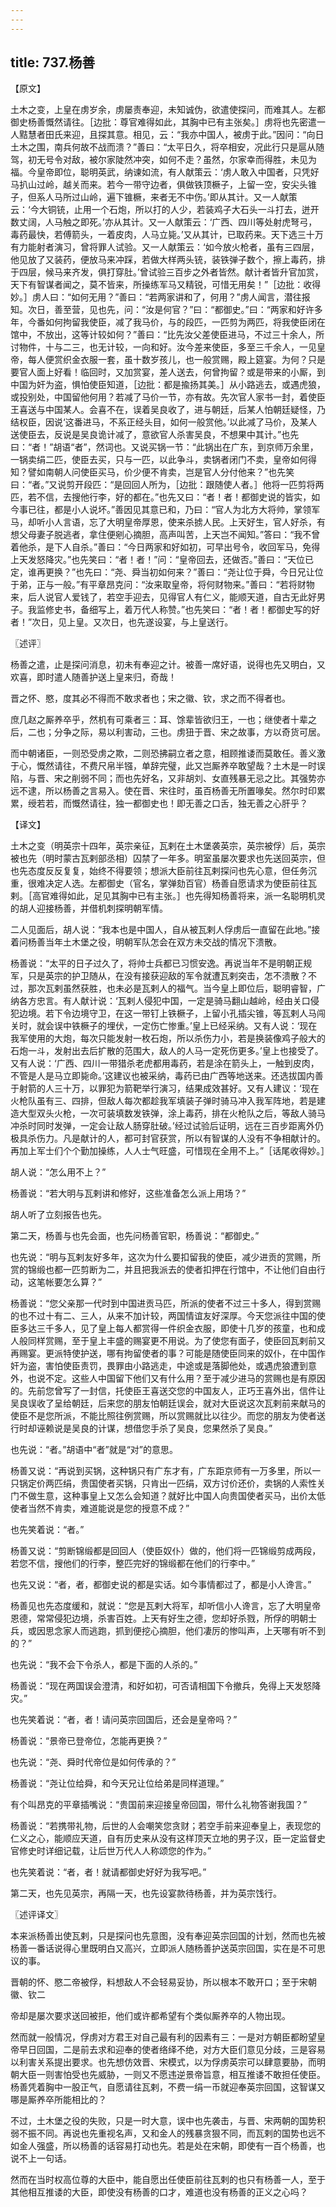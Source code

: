 ```yaml
---
---
---
```

title: 737.杨善
---



【原文】

土木之变，上皇在虏岁余，虏屡责奉迎，未知诚伪，欲遣使探问，而难其人。左都御史杨善慨然请往。［边批：尊官难得如此，其胸中已有主张矣。］虏将也先密遣一人黠慧者田氏来迎，且探其意。相见，云：“我亦中国人，被虏于此。”因问：“向日土木之围，南兵何故不战而溃？”善曰：“太平日久，将卒相安，况此行只是扈从随驾，初无号令对敌，被尔家陡然冲突，如何不走？虽然，尔家幸而得胜，未见为福。今皇帝即位，聪明英武，纳谏如流，有人献策云：‘虏人敢入中国者，只凭好马扒山过岭，越关而来。若今一带守边者，俱做铁顶橛子，上留一空，安尖头锥子，但系人马所过山岭，遍下锥橛，来者无不中伤。’即从其计。又一人献策云：‘今大铜铳，止用一个石炮，所以打的人少，若装鸡子大石头一斗打去，迸开数丈阔，人马触之即死。’亦从其计。又一人献策云：‘广西、四川等处射虎弩弓，毒药最快，若傅箭头，一着皮肉，人马立毙。’又从其计，已取药来。天下选三十万有力能射者演习，曾将罪人试验。又一人献策云：‘如今放火枪者，虽有三四层，他见放了又装药，便放马来冲踩，若做大样两头铳，装铁弹子数个，擦上毒药，排于四层，候马来齐发，俱打穿肚。’曾试验三百步之外者皆然。献计者皆升官加赏，天下有智谋者闻之，莫不皆来，所操练军马又精锐，可惜无用矣！”［边批：收得妙。］虏人曰：“如何无用？”善曰：“若两家讲和了，何用？”虏人闻言，潜往报知。次日，善至营，见也先，问：“汝是何官？”曰：“都御史。”曰：“两家和好许多年，今番如何拘留我使臣，减了我马价，与的段匹，一匹剪为两匹，将我使臣闭在馆中，不放出，这等计较如何？”善曰：“比先汝父差使臣进马，不过三十余人，所讨物件，十与二三，也无计较，一向和好。汝今差来使臣，多至三千余人，一见皇帝，每人便赏织金衣服一套，虽十数岁孩儿，也一般赏赐，殿上筵宴。为何？只是要官人面上好看！临回时，又加赏宴，差人送去，何曾拘留？或是带来的小厮，到中国为奸为盗，惧怕使臣知道，［边批：都是揄扬其美。］从小路逃去，或遇虎狼，或投别处，中国留他何用？若减了马价一节，亦有故。先次官人家书一封，着使臣王喜送与中国某人。会喜不在，误着吴良收了，进与朝廷，后某人怕朝廷疑怪，乃结权臣，因说‘这番进马，不系正经头目，如何一般赏他。’以此减了马价，及某人送使臣去，反说是吴良诡计减了，意欲官人杀害吴良，不想果中其计。”也先曰：“者！”胡语“者”，然词也。又说买锅一节：“此锅出在广东，到京师万余里，一锅卖绢二匹，使臣去买，只与一匹，以此争斗，卖锅者闭门不卖，皇帝如何得知？譬如南朝人问使臣买马，价少便不肯卖，岂是官人分付他来？”也先笑曰：“者。”又说剪开段匹：“是回回人所为，［边批：跟随使人者。］他将一匹剪将两匹，若不信，去搜他行李，好的都在。”也先又曰：“者！者！都御史说的皆实，如今事已往，都是小人说坏。”善因见其意已和，乃曰：“官人为北方大将帅，掌领军马，却听小人言语，忘了大明皇帝厚恩，使来杀掳人民。上天好生，官人好杀，有想父母妻子脱逃者，拿住便剜心摘胆，高声叫苦，上天岂不闻知。”答曰：“我不曾着他杀，是下人自杀。”善曰：“今日两家和好如初，可早出号令，收回军马，免得上天发怒降灾。”也先笑曰：“者！者！”问：“皇帝回去，还做否。”善曰：“天位已定，谁再更换？”也先曰：“尧、舜当初如何来？”善曰：“尧让位于舜，今日兄让位于弟，正与一般。”有平章昂克问：“汝来取皇帝，将何财物来。”善曰：“若将财物来，后人说官人爱钱了，若空手迎去，见得官人有仁义，能顺天道，自古无此好男子。我监修史书，备细写上，着万代人称赞。”也先笑曰：“者！者！都御史写的好者！”次日，见上皇。又次日，也先遂设宴，与上皇送行。

〖述评〗

杨善之遣，止是探问消息，初未有奉迎之计。被善一席好语，说得也先又明白，又欢喜，即时遣人随善护送上皇来归，奇哉！

晋之怀、愍，度其必不得而不敢求者也；宋之徽、钦，求之而不得者也。

庶几赵之厮养卒乎，然机有可乘者三：耳、馀辈皆欲归王，一也；继使者十辈之后，二也；分争之际，易以利害动，三也。虏狃于晋、宋之故事，方以奇货可居。

而中朝诸臣，一则恐受虏之欺，二则恐拂嗣立者之意，相顾推诿而莫敢任。善义激于心，慨然请往，不费尺帛半镪，单辞完璧，此又岂厮养卒敢望哉？土木是一时误陷，与晋、宋之削弱不同；而也先好名，又非胡刘、女直残暴无忌之比。其强势亦远不逮，所以杨善之言易入。使在晋、宋往时，虽百杨善无所置喙矣。然尔时印累累，绶若若，而慨然请往，独一都御史也！即无善之口舌，独无善之心肝乎？

【译文】

土木之变（明英宗十四年，英宗亲征，瓦剌在土木堡袭英宗，英宗被俘）后，英宗被也先（明时蒙古瓦剌部丞相）囚禁了一年多。明室虽屡次要求也先送回英宗，但也先态度反反复复，始终不得要领；想派大臣前往瓦剌探问也先心意，但任务沉重，很难决定人选。左都御史（官名，掌弹劾百官）杨善自愿请求为使臣前往瓦剌。［高官难得如此，足见其胸中已有主张。］也先得知杨善将来，派一名聪明机灵的胡人迎接杨善，并借机刺探明朝军情。

二人见面后，胡人说：“我本也是中国人，自从被瓦剌人俘虏后一直留在此地。”接着问杨善当年土木堡之役，明朝军队怎会在双方未交战的情况下溃散。

杨善说：“太平的日子过久了，将帅士兵都已习惯安逸。再说当年不是明朝正规军，只是英宗的护卫随从，在没有接获迎敌的军令就遭瓦剌突击，怎不溃散？不过，那次瓦剌虽然获胜，也未必是瓦剌人的福气。当今皇上即位后，聪明睿智，广纳各方忠言。有人献计说：‘瓦剌人侵犯中国，一定是骑马翻山越岭，经由关口侵犯边境。若下令边境守卫，在这一带钉上铁橛子，上留小孔插尖锥，等瓦剌人马闯关时，就会误中铁橛子的埋伏，一定伤亡惨重。’皇上已经采纳。又有人说：‘现在我军使用的大炮，每次只能发射一枚石炮，所以杀伤力小，若是换装像鸡子般大的石炮一斗，发射出去后扩散的范围大，敌人的人马一定死伤更多。’皇上也接受了。又有人说：‘广西、四川一带猎杀老虎都用毒药，若是涂在箭头上，一触到皮肉，不管是人是马立即毙命。’这建议也被采纳，毒药已由广西等地送来。还选拔国内善于射箭的人三十万，以罪犯为箭靶举行演习，结果成效甚好。又有人建议：‘现在火枪队虽有三、四排，但敌人每次都趁我军填装子弹时骑马冲入我军阵地，若是建造大型双头火枪，一次可装填数发铁弹，涂上毒药，排在火枪队之后，等敌人骑马冲杀时同时发弹，一定会让敌人肠穿肚破。’经过试验后证明，远在三百步距离外仍极具杀伤力。凡是献计的人，都可封官获赏，所以有智谋的人没有不争相献计的。再加上军士们个个勤加操练，人人士气旺盛，可惜现在全用不上。”［话尾收得妙。］

胡人说：“怎么用不上？”

杨善说：“若大明与瓦剌讲和修好，这些准备怎么派上用场？”

胡人听了立刻报告也先。

第二天，杨善与也先会面，也先问杨善官职，杨善说：“都御史。”

也先说：“明与瓦剌友好多年，这次为什么要扣留我的使臣，减少进贡的赏赐，所赏的锦缎也都一匹剪断为二，并且把我派去的使者扣押在行馆中，不让他们自由行动，这笔帐要怎么算？”

杨善说：“您父亲那一代时到中国进贡马匹，所派的使者不过三十多人，得到赏赐的也不过十有二、三人，从来不加计较，两国情谊友好深厚。今天您派往中国的使臣多达三千多人，见了皇上每人都赏得一件织金衣服，即使十几岁的孩童，也和成人般同样赏赐，至于皇上丰盛的赐宴更不用说。为了使您有面子，使臣回瓦剌前又再赐宴。更派特使护送，哪有拘留使者的事？可能是随使臣同来的奴仆，在中国作奸为盗，害怕使臣责罚，畏罪由小路逃走，中途或是落脚他处，或遇虎狼遭到意外，也说不定。这些人中国留下他们又有什么用？至于减少进马的赏赐也是有原因的。先前您曾写了一封信，托使臣王喜送交您的中国友人，正巧王喜外出，信件让吴良误收了呈给朝廷，后来您的朋友怕朝廷误会，就对大臣说这次瓦剌前来献马的使臣不是您所派，不能比照往例赏赐，所以赏赐就比以往少。而您的朋友为使者送行时却诬赖说是吴良的计谋，想借您手杀了吴良，您果然杀了吴良。”

也先说：“者。”胡语中“者”就是“对”的意思。

杨善又说：“再说到买锅，这种锅只有广东才有，广东距京师有一万多里，所以一只锅定价两匹绢，贵国使者买锅，只肯出一匹绢，双方讨价还价，卖锅的人索性关门不做生意，这种事皇上又怎么会知道？就好比中国人向贵国使者买马，出价太低使者当然不肯卖，难道能说是您的授意不成？”

也先笑着说：“者。”

杨善又说：“剪断锦缎都是回回人（使臣奴仆）做的，他们将一匹锦缎剪成两段，若您不信，搜他们的行李，整匹完好的锦缎都在他们的行李中。”

也先又说：“者，者，都御史说的都是实话。如今事情都过了，都是小人谗言。”

杨善见也先态度缓和，就说：“您是瓦剌大将军，却听信小人谗言，忘了大明皇帝恩德，常常侵犯边境，杀害百姓。上天有好生之德，您却好杀戮，所俘的明朝士兵，或因思念家人而逃跑，抓到便挖心摘胆，他们凄厉的惨叫声，上天哪有听不到的？”

也先说：“我不会下令杀人，都是下面的人杀的。”

杨善说：“现在两国误会澄清，和好如初，可否请相国下令撤兵，免得上天发怒降灾。”

也先笑着说：“者，者！请问英宗回国后，还会是皇帝吗？”

杨善说：“景帝已登帝位，怎能再更换？”

也先说：“尧、舜时代帝位是如何传承的？”

杨善说：“尧让位给舜，和今天兄让位给弟是同样道理。”

有个叫昂克的平章插嘴说：“贵国前来迎接皇帝回国，带什么礼物答谢我国？”

杨善说：“若携带礼物，后世的人会嘲笑您贪财；若空手前来迎奉皇上，表现您的仁义之心，能顺应天道，自有历史来从没有这样顶天立地的男子汉，臣一定监督史官修史时详细记载，让后世万代人人称颂您的作为。”

也先笑着说：“者，者！就请都御史好好为我写吧。”

第二天，也先见英宗，再隔一天，也先设宴款待杨善，并为英宗饯行。

〖述评译文〗

本来派杨善出使瓦剌，只是探问也先意图，没有奉迎英宗回国的计划，然而也先被杨善一番话说得心里既明白又高兴，立即派人随杨善护送英宗回国，实在是不可思议的事。

晋朝的怀、愍二帝被俘，料想敌人不会轻易妥协，所以根本不敢开口；至于宋朝徽、钦二

帝却是屡次要求送回被拒，他们或许都希望有个类似厮养卒的人物出现。

然而就一般情况，俘虏对方君王对自己最有利的因素有三：一是对方朝臣都盼望皇帝早日回国，二是前去求和迎奉的使者络绎不绝，对方大臣们意见分歧，三是容易以利害关系提出要求。也先想仿效晋、宋模式，以为俘虏英宗可以肆意要胁，而明朝大臣一则害怕受也先威胁，一则又不愿违逆景帝旨意，相互推诿不敢担任使臣。杨善凭着胸中一股正气，自愿请往瓦剌，不费一绢一币就迎奉英宗回国，这智谋又哪是厮养卒所能相比的？

不过，土木堡之役的失败，只是一时大意，误中也先袭击，与晋、宋两朝的国势积弱不振不同。再说也先重视名声，又和金人的残暴贪狠不同，而瓦剌的国势也远不如金人强盛，所以杨善的话容易打动也先。若是处在宋朝，即使有一百个杨善，也说不上一句话。

然而在当时权高位尊的大臣中，能自愿出任使臣前往瓦剌的也只有杨善一人，至于其他相互推诿的大臣，即使没有杨善的口才，难道也没有杨善的正义之心吗？